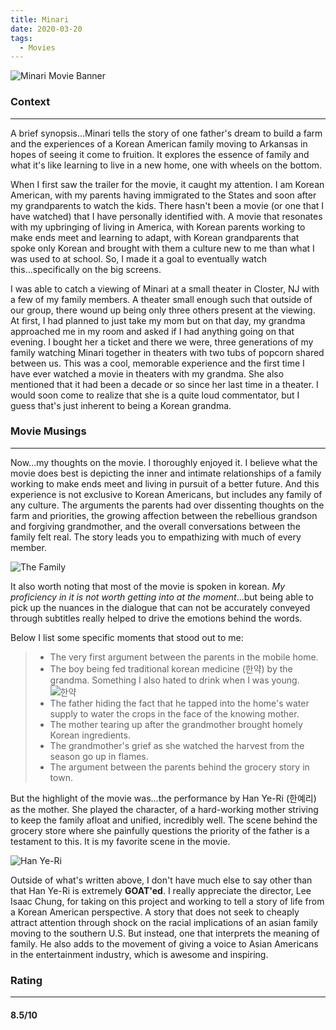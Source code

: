 ```yaml
---
title: Minari
date: 2020-03-20
tags:
  - Movies
---
```


![Minari Movie Banner](./imgs/minari-banner.png)

### Context

---

A brief synopsis...Minari tells the story of one father's dream to build a farm and the experiences of a Korean American family moving to Arkansas in hopes of seeing it come to fruition. It explores the essence of family and what it's like learning to live in a new home, one with wheels on the bottom.

When I first saw the trailer for the movie, it caught my attention. I am Korean American, with my parents having immigrated to the States and soon after my grandparents to watch the kids. There hasn't been a movie (or one that I have watched) that I have personally identified with. A movie that resonates with my upbringing of living in America, with Korean parents working to make ends meet and learning to adapt, with Korean grandparents that spoke only Korean and brought with them a culture new to me than what I was used to at school. So, I made it a goal to eventually watch this...specifically on the big screens.

I was able to catch a viewing of Minari at a small theater in Closter, NJ with a few of my family members. A theater small enough such that outside of our group, there wound up being only three others present at the viewing. At first, I had planned to just take my mom but on that day, my grandma approached me in my room and asked if I had anything going on that evening. I bought her a ticket and there we were, three generations of my family watching Minari together in theaters with two tubs of popcorn shared between us. This was a cool, memorable experience and the first time I have ever watched a movie in theaters with my grandma. She also mentioned that it had been a decade or so since her last time in a theater. I would soon come to realize that she is a quite loud commentator, but I guess that's just inherent to being a Korean grandma.

### Movie Musings

---

Now...my thoughts on the movie. I thoroughly enjoyed it. I believe what the movie does best is depicting the inner and intimate relationships of a family working to make ends meet and living in pursuit of a better future. And this experience is not exclusive to Korean Americans, but includes any family of any culture. The arguments the parents had over dissenting thoughts on the farm and priorities, the growing affection between the rebellious grandson and forgiving grandmother, and the overall conversations between the family felt real. The story leads you to empathizing with much of every member.

![The Family](./imgs/family.jpg)

It also worth noting that most of the movie is spoken in korean. _My proficiency in it is not worth getting into at the moment_...but being able to pick up the nuances in the dialogue that can not be accurately conveyed through subtitles really helped to drive the emotions behind the words.

Below I list some specific moments that stood out to me:

> - The very first argument between the parents in the mobile home.
> - The boy being fed traditional korean medicine (한약) by the grandma. Something I also hated to drink when I was young.
>   ![한약](./imgs/hanyak.jpg)
> - The father hiding the fact that he tapped into the home's water supply to water the crops in the face of the knowing mother.
> - The mother tearing up after the grandmother brought homely Korean ingredients.
> - The grandmother's grief as she watched the harvest from the season go up in flames.
> - The argument between the parents behind the grocery story in town.

But the highlight of the movie was...the performance by Han Ye-Ri (한예리) as the mother. She played the character, of a hard-working mother striving to keep the family afloat and unified, incredibly well. The scene behind the grocery store where she painfully questions the priority of the father is a testament to this. It is my favorite scene in the movie.

![Han Ye-Ri](./imgs/hanyeri.jpg)

Outside of what's written above, I don't have much else to say other than that Han Ye-Ri is extremely **GOAT'ed**. I really appreciate the director, Lee Isaac Chung, for taking on this project and working to tell a story of life from a Korean American perspective. A story that does not seek to cheaply attract attention through shock on the racial implications of an asian family moving to the southern U.S. But instead, one that interprets the meaning of family. He also adds to the movement of giving a voice to Asian Americans in the entertainment industry, which is awesome and inspiring.

### Rating

---

#### 8.5/10
